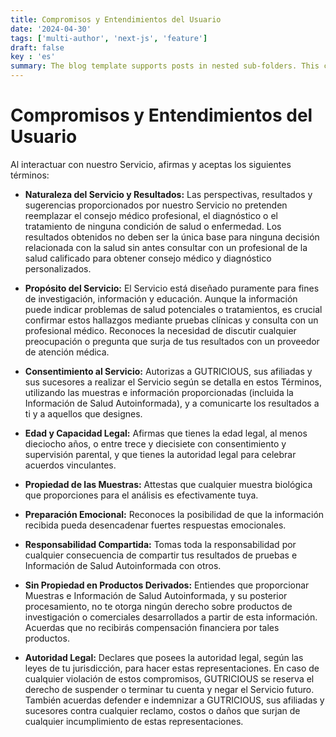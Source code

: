 ```yaml
---
title: Compromisos y Entendimientos del Usuario
date: '2024-04-30'
tags: ['multi-author', 'next-js', 'feature']
draft: false
key : 'es'
summary: The blog template supports posts in nested sub-folders. This can be used to group posts of similar content e.g. a multi-part course.
---
```


# **Compromisos y Entendimientos del Usuario**

Al interactuar con nuestro Servicio, afirmas y aceptas los siguientes términos:

- **Naturaleza del Servicio y Resultados:** Las perspectivas, resultados y sugerencias proporcionados por nuestro Servicio no pretenden reemplazar el consejo médico profesional, el diagnóstico o el tratamiento de ninguna condición de salud o enfermedad. Los resultados obtenidos no deben ser la única base para ninguna decisión relacionada con la salud sin antes consultar con un profesional de la salud calificado para obtener consejo médico y diagnóstico personalizados.

- **Propósito del Servicio:** El Servicio está diseñado puramente para fines de investigación, información y educación. Aunque la información puede indicar problemas de salud potenciales o tratamientos, es crucial confirmar estos hallazgos mediante pruebas clínicas y consulta con un profesional médico. Reconoces la necesidad de discutir cualquier preocupación o pregunta que surja de tus resultados con un proveedor de atención médica.

- **Consentimiento al Servicio:** Autorizas a GUTRICIOUS, sus afiliadas y sus sucesores a realizar el Servicio según se detalla en estos Términos, utilizando las muestras e información proporcionadas (incluida la Información de Salud Autoinformada), y a comunicarte los resultados a ti y a aquellos que designes.

- **Edad y Capacidad Legal:** Afirmas que tienes la edad legal, al menos dieciocho años, o entre trece y diecisiete con consentimiento y supervisión parental, y que tienes la autoridad legal para celebrar acuerdos vinculantes.

- **Propiedad de las Muestras:** Attestas que cualquier muestra biológica que proporciones para el análisis es efectivamente tuya.

- **Preparación Emocional:** Reconoces la posibilidad de que la información recibida pueda desencadenar fuertes respuestas emocionales.

- **Responsabilidad Compartida:** Tomas toda la responsabilidad por cualquier consecuencia de compartir tus resultados de pruebas e Información de Salud Autoinformada con otros.

- **Sin Propiedad en Productos Derivados:** Entiendes que proporcionar Muestras e Información de Salud Autoinformada, y su posterior procesamiento, no te otorga ningún derecho sobre productos de investigación o comerciales desarrollados a partir de esta información. Acuerdas que no recibirás compensación financiera por tales productos.

- **Autoridad Legal:** Declares que posees la autoridad legal, según las leyes de tu jurisdicción, para hacer estas representaciones. En caso de cualquier violación de estos compromisos, GUTRICIOUS se reserva el derecho de suspender o terminar tu cuenta y negar el Servicio futuro. También acuerdas defender e indemnizar a GUTRICIOUS, sus afiliadas y sucesores contra cualquier reclamo, costos o daños que surjan de cualquier incumplimiento de estas representaciones.

